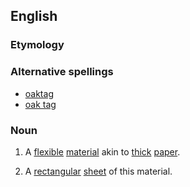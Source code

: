 ==English==
===Etymology===
{{rfe}}
===Alternative spellings===
*[[oaktag]]
*[[oak tag]]
===Noun===
{{en-noun|s|-}}
#{{uncountable}} A [[flexible]] [[material]] akin to [[thick]] [[paper]].
#{{countable}} A [[rectangular]] [[sheet]] of this material.